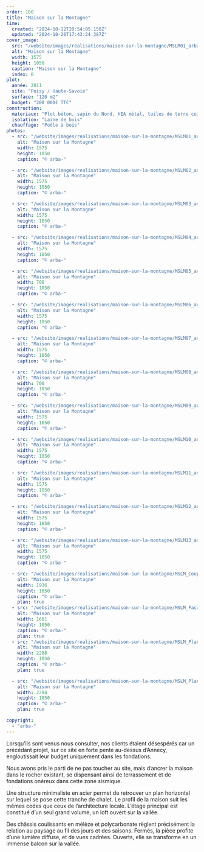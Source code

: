 ```yaml
---
order: 160
title: "Maison sur la Montagne"
time:
  created: "2024-10-12T20:54:05.150Z"
  updated: "2024-10-26T17:43:24.387Z"
cover_image:
  src: "/website/images/realisations/maison-sur-la-montagne/MSLM01_arba.jpg"
  alt: "Maison sur la Montagne"
  width: 1575
  height: 1050
  caption: "Maison sur la Montagne"
  index: 0
plot:
  année: 2011
  site: "Poisy / Haute-Savoie"
  surface: "120 m2"
  budget: "200 000€ TTC"
construction:
  materiaux: "Plot béton, sapin du Nord, HEA métal, tuiles de terre cuite, menuiserie mélèze, polyca. 32mm"
  isolation: "Laine de bois"
  chauffage: "Poêle à bois"
photos:
  - src: "/website/images/realisations/maison-sur-la-montagne/MSLM01_arba.jpg"
    alt: "Maison sur la Montagne"
    width: 1575
    height: 1050
    caption: "© arba-"

  - src: "/website/images/realisations/maison-sur-la-montagne/MSLM02_arba.jpg"
    alt: "Maison sur la Montagne"
    width: 1575
    height: 1050
    caption: "© arba-"

  - src: "/website/images/realisations/maison-sur-la-montagne/MSLM03_arba.jpg"
    alt: "Maison sur la Montagne"
    width: 1575
    height: 1050
    caption: "© arba-"

  - src: "/website/images/realisations/maison-sur-la-montagne/MSLM04_arba.jpg"
    alt: "Maison sur la Montagne"
    width: 1575
    height: 1050
    caption: "© arba-"

  - src: "/website/images/realisations/maison-sur-la-montagne/MSLM05_arba.jpg"
    alt: "Maison sur la Montagne"
    width: 700
    height: 1050
    caption: "© arba-"

  - src: "/website/images/realisations/maison-sur-la-montagne/MSLM06_arba.jpg"
    alt: "Maison sur la Montagne"
    width: 1575
    height: 1050
    caption: "© arba-"

  - src: "/website/images/realisations/maison-sur-la-montagne/MSLM07_arba.jpg"
    alt: "Maison sur la Montagne"
    width: 1575
    height: 1050
    caption: "© arba-"

  - src: "/website/images/realisations/maison-sur-la-montagne/MSLM08_arba.jpg"
    alt: "Maison sur la Montagne"
    width: 700
    height: 1050
    caption: "© arba-"

  - src: "/website/images/realisations/maison-sur-la-montagne/MSLM09_arba.jpg"
    alt: "Maison sur la Montagne"
    width: 1575
    height: 1050
    caption: "© arba-"

  - src: "/website/images/realisations/maison-sur-la-montagne/MSLM10_arba.jpg"
    alt: "Maison sur la Montagne"
    width: 1575
    height: 1050
    caption: "© arba-"

  - src: "/website/images/realisations/maison-sur-la-montagne/MSLM11_arba.jpg"
    alt: "Maison sur la Montagne"
    width: 1575
    height: 1050
    caption: "© arba-"

  - src: "/website/images/realisations/maison-sur-la-montagne/MSLM12_arba.jpg"
    alt: "Maison sur la Montagne"
    width: 1575
    height: 1050
    caption: "© arba-"

  - src: "/website/images/realisations/maison-sur-la-montagne/MSLM13_arba.jpg"
    alt: "Maison sur la Montagne"
    width: 1575
    height: 1050
    caption: "© arba-"

  - src: "/website/images/realisations/maison-sur-la-montagne/MSLM_CoupeLongi.png"
    alt: "Maison sur la Montagne"
    width: 1936
    height: 1050
    caption: "© arba-"
    plan: true
  - src: "/website/images/realisations/maison-sur-la-montagne/MSLM_FacadeOuest.png"
    alt: "Maison sur la Montagne"
    width: 1601
    height: 1050
    caption: "© arba-"
    plan: true
  - src: "/website/images/realisations/maison-sur-la-montagne/MSLM_Plan0.png"
    alt: "Maison sur la Montagne"
    width: 2288
    height: 1050
    caption: "© arba-"
    plan: true

  - src: "/website/images/realisations/maison-sur-la-montagne/MSLM_Plan1.png"
    alt: "Maison sur la Montagne"
    width: 2284
    height: 1050
    caption: "© arba-"
    plan: true

copyright:
  - "arba-"
---
```


Lorsqu’ils sont venus nous consulter, nos clients étaient désespérés car un précédant projet, sur ce site en forte pente au-dessus d’Annecy, engloutissait leur budget uniquement dans les fondations.

Nous avons pris le parti de ne pas toucher au site, mais d’ancrer la maison dans le rocher existant, se dispensant ainsi de terrassement et de fondations onéreux dans cette zone sismique.

Une structure minimaliste en acier permet de retrouver un plan horizontal sur lequel se pose cette tranche de chalet.
Le profil de la maison suit les mêmes codes que ceux de l’architecture locale. L’étage principal est constitué d’un seul grand volume, un loft ouvert sur la vallée.

Des châssis coulissants en mélèze et polycarbonate règlent précisément la relation au paysage au fil des jours et des saisons. Fermés, la pièce profite d’une lumière diffuse, et de vues cadrées. Ouverts, elle se transforme en un immense balcon sur la vallée.
